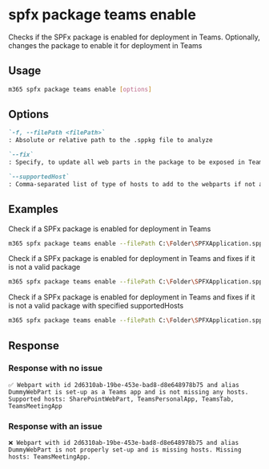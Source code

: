 
# spfx package teams enable

Checks if the SPFx package is enabled for deployment in Teams. Optionally, changes the package to enable it for deployment in Teams

## Usage

```sh
m365 spfx package teams enable [options]
```

## Options

```md definition-list
`-f, --filePath <filePath>`
: Absolute or relative path to the .sppkg file to analyze

`--fix`
: Specify, to update all web parts in the package to be exposed in Teams.

`--supportedHost`
: Comma-separated list of type of hosts to add to the webparts if not available. Possible options are `TeamsPersonalApp`, `TeamsTab` or `TeamsMeetingApp`. Defaults to `TeamsPersonalApp`.
```

<Global />

## Examples

Check if a SPFx package is enabled for deployment in Teams

```sh
m365 spfx package teams enable --filePath C:\Folder\SPFXApplication.sppkg
```

Check if a SPFx package is enabled for deployment in Teams and fixes if it is not a valid package

```sh
m365 spfx package teams enable --filePath C:\Folder\SPFXApplication.sppkg --fix
```

Check if a SPFx package is enabled for deployment in Teams and fixes if it is not a valid package with specified supportedHosts

```sh
m365 spfx package teams enable --filePath C:\Folder\SPFXApplication.sppkg --fix --supportedHost 'TeamsTab,TeamsPersonalApp'
```

## Response

### Response with no issue

<Tabs>
  <TabItem value="Text">

  ```text
  ✅ Webpart with id 2d6310ab-19be-453e-bad8-d8e648978b75 and alias DummyWebPart is set-up as a Teams app and is not missing any hosts. Supported hosts: SharePointWebPart, TeamsPersonalApp, TeamsTab, TeamsMeetingApp
  ```

  </TabItem>
</Tabs>


### Response with an issue

<Tabs>
  <TabItem value="Text">

  ```text
 ❌ Webpart with id 2d6310ab-19be-453e-bad8-d8e648978b75 and alias DummyWebPart is not properly set-up and is missing hosts. Missing hosts: TeamsMeetingApp.
  ```

  </TabItem>
</Tabs>
